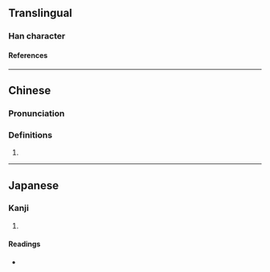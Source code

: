 {{character info/new}}
==Translingual==

===Han character===
{{Han char|rn=46|rad=山|as=06|sn=9|four=22227|canj=UMNN|ids=⿱山列}}

====References====
{{Han ref|kx=0311.030|dkj=08055|dj=0611.020|hdz=10770.010|uh=5CDB}}

----

==Chinese==
{{zh-forms|alt=峢,峲}}

===Pronunciation===
{{zh-pron
|m=lǐ
|c=lei5
|mc=y
|oc=y
|cat=
}}

===Definitions===
{{zh-hanzi}}

# {{zh-only|峛崺}}

----

==Japanese==

===Kanji===
{{ja-kanji|grade=|rs=山06}}

# {{rfdef|ja|sort=山06}}

====Readings====
* {{ja-readings|on=[[り]] (ri)|kun=[[さかみち]] (sakamichi)}}